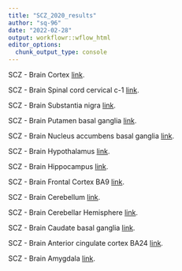 ```yaml
---
title: "SCZ_2020_results"
author: "sq-96"
date: "2022-02-28"
output: workflowr::wflow_html
editor_options:
  chunk_output_type: console
---
```


SCZ - Brain Cortex
[link](SCZ_2020_Brain_Cortex.html).

SCZ - Brain Spinal cord cervical c-1
[link](SCZ_2020_Brain_Spinal_cord_cervical_c-1.html).

SCZ - Brain Substantia nigra
[link](SCZ_2020_Brain_Substantia_nigra.html).

SCZ - Brain Putamen basal ganglia
[link](SCZ_2020_Brain_Putamen_basal_ganglia.html).

SCZ - Brain Nucleus accumbens basal ganglia
[link](SCZ_2020_Brain_Nucleus_accumbens_basal_ganglia.html).

SCZ - Brain Hypothalamus
[link](SCZ_2020_Brain_Hypothalamus.html).

SCZ - Brain Hippocampus
[link](SCZ_2020_Brain_Hippocampus.html).

SCZ - Brain Frontal Cortex BA9
[link](SCZ_2020_Brain_Frontal_Cortex_BA9.html).

SCZ - Brain Cerebellum
[link](SCZ_2020_Brain_Cerebellum.html).

SCZ - Brain Cerebellar Hemisphere
[link](SCZ_2020_Brain_Cerebellar_Hemisphere.html).

SCZ - Brain Caudate basal ganglia
[link](SCZ_2020_Brain_Caudate_basal_ganglia.html).

SCZ - Brain Anterior cingulate cortex BA24
[link](SCZ_2020_Brain_Anterior_cingulate_cortex_BA24.html).

SCZ - Brain Amygdala
[link](SCZ_2020_Brain_Amygdala.html).
